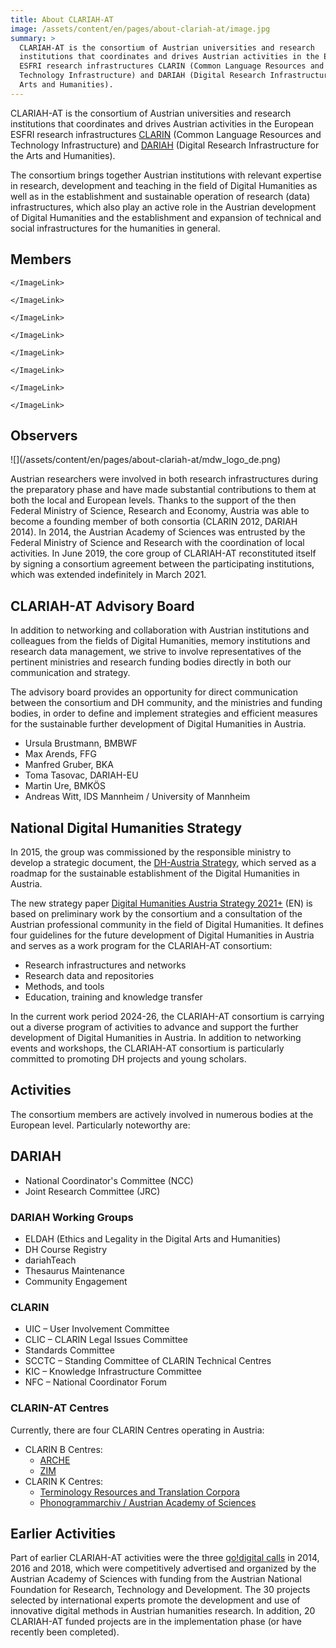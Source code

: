 ```yaml
---
title: About CLARIAH-AT
image: /assets/content/en/pages/about-clariah-at/image.jpg
summary: >
  CLARIAH-AT is the consortium of Austrian universities and research
  institutions that coordinates and drives Austrian activities in the European
  ESFRI research infrastructures CLARIN (Common Language Resources and
  Technology Infrastructure) and DARIAH (Digital Research Infrastructure for the
  Arts and Humanities).
---
```

CLARIAH-AT is the consortium of Austrian universities and research institutions that coordinates and drives Austrian activities in the European ESFRI research infrastructures [CLARIN](https://www.clarin.eu/) (Common Language Resources and Technology Infrastructure) and [DARIAH](https://www.dariah.eu/) (Digital Research Infrastructure for the Arts and Humanities).

The consortium brings together Austrian institutions with relevant expertise in research, development and teaching in the field of Digital Humanities as well as in the establishment and sustainable operation of research (data) infrastructures, which also play an active role in the Austrian development of Digital Humanities and the establishment and expansion of technical and social infrastructures for the humanities in general.

## Members

<Grid variant="two-columns">
  <GridItem>
    <ImageLink href="/consortium/austrian-academy-of-sciences/" src="/assets/content/en/pages/about-clariah-at/austrian-academy-of-sciences.png" text="Austrian Academy of Sciences">

    </ImageLink>
  </GridItem>

  <GridItem>
    <ImageLink href="/consortium/austrian-national-library/" src="/assets/content/en/pages/about-clariah-at/austrian-national-library.png" text="Austrian National Library">

    </ImageLink>
  </GridItem>

  <GridItem>
    <ImageLink href="/consortium/university-for-continuing-education-krems/" src="/assets/content/en/pages/about-clariah-at/university-for-continuing-education-krems.png" text="University for Continuing Education Krems">

    </ImageLink>
  </GridItem>

  <GridItem>
    <ImageLink href="/consortium/university-of-graz/" src="/assets/content/en/pages/about-clariah-at/University of Graz.png" text="University of Graz">

    </ImageLink>
  </GridItem>

  <GridItem>
    <ImageLink href="/consortium/university-of-innsbruck/" src="/assets/content/en/pages/about-clariah-at/university-of-innsbruck.png" text="University of Innsbruck">

    </ImageLink>
  </GridItem>

  <GridItem>
    <ImageLink href="/consortium/university-of-klagenfurt/" src="/assets/content/en/pages/about-clariah-at/university-of-klagenfurt.png" text="University of Klagenfurt">

    </ImageLink>
  </GridItem>

  <GridItem>
    <ImageLink href="/consortium/university-of-salzburg/" src="/assets/content/en/pages/about-clariah-at/university-of-salzburg.png" text="University of Salzburg">

    </ImageLink>
  </GridItem>

  <GridItem>
    <ImageLink href="/consortium/university-of-vienna/" src="/assets/content/en/pages/about-clariah-at/university-of-vienna.png" text="University of Vienna">

    </ImageLink>
  </GridItem>
</Grid>

## Observers

<Grid variant="two-columns">
  <GridItem>
    ![](/assets/content/en/pages/about-clariah-at/mdw_logo_de.png)
  </GridItem>

  <GridItem>

  </GridItem>
</Grid>



Austrian researchers were involved in both research infrastructures during the preparatory phase and have made substantial contributions to them at both the local and European levels. Thanks to the support of the then Federal Ministry of Science, Research and Economy, Austria was able to become a founding member of both consortia (CLARIN 2012, DARIAH 2014). In 2014, the Austrian Academy of Sciences was entrusted by the Federal Ministry of Science and Research with the coordination of local activities. In June 2019, the core group of CLARIAH-AT reconstituted itself by signing a consortium agreement between the participating institutions, which was extended indefinitely in March 2021.

## CLARIAH-AT Advisory Board

In addition to networking and collaboration with Austrian institutions and colleagues from the fields of Digital Humanities, memory institutions and research data management, we strive to involve representatives of the pertinent ministries and research funding bodies directly in both our communication and strategy.

The advisory board provides an opportunity for direct communication between the consortium and DH community, and the ministries and funding bodies, in order to define and implement strategies and efficient measures for the sustainable further development of Digital Humanities in Austria.

* Ursula Brustmann, BMBWF
* Max Arends, FFG
* Manfred Gruber, BKA
* Toma Tasovac, DARIAH-EU
* Martin Ure, BMKÖS
* Andreas Witt, IDS Mannheim / University of Mannheim

## National Digital Humanities Strategy

In 2015, the group was commissioned by the responsible ministry to develop a strategic document, the [DH-Austria Strategy](https://doi.org/10.1553/DH-AUSTRIA-STRATEGIE-2015), which served as a roadmap for the sustainable establishment of the Digital Humanities in Austria.

The new strategy paper [Digital Humanities Austria Strategy 2021+](http://gams.uni-graz.at/o:clariah.dha-strategie-2021-en) (EN) is based on preliminary work by the consortium and a consultation of the Austrian professional community in the field of Digital Humanities. It defines four guidelines for the future development of Digital Humanities in Austria and serves as a work program for the CLARIAH-AT consortium:

* Research infrastructures and networks
* Research data and repositories
* Methods, and tools
* Education, training and knowledge transfer

In the current work period 2024-26, the CLARIAH-AT consortium is carrying out a diverse program of activities to advance and support the further development of Digital Humanities in Austria. In addition to networking events and workshops, the CLARIAH-AT consortium is particularly committed to promoting DH projects and young scholars.

## Activities

The consortium members are actively involved in numerous bodies at the European level. Particularly noteworthy are:

## DARIAH

* National Coordinator's Committee (NCC)
* Joint Research Committee (JRC)

### DARIAH Working Groups

* ELDAH (Ethics and Legality in the Digital Arts and Humanities)
* DH Course Registry
* dariahTeach
* Thesaurus Maintenance
* Community Engagement

### CLARIN

* UIC – User Involvement Committee
* CLIC – CLARIN Legal Issues Committee
* Standards Committee
* SCCTC – Standing Committee of CLARIN Technical Centres
* KIC – Knowledge Infrastructure Committee
* NFC – National Coordinator Forum

### CLARIN-AT Centres

Currently, there are four CLARIN Centres operating in Austria:

* CLARIN B Centres:
  * [ARCHE](https://www.clarin.eu/blog/tour-de-clarin-clarin-b-centre-vienna-austrian-centre-digital-humanities-and-cultural-heritage)
  * [ZIM](https://www.clarin.eu/news/zim-centre-information-modelling-receives-b-centre-certification)
* CLARIN K Centres:
  * [Terminology Resources and Translation Corpora](https://trtc.univie.ac.at/)
  * [Phonogrammarchiv / Austrian Academy of Sciences](https://www.clarin.eu/blog/tour-de-clarin-phonogrammarchiv-austrian-academy-sciences-clarin-knowledge-centre)

## Earlier Activities

Part of earlier CLARIAH-AT activities were the three [go!digital calls](https://www.oeaw.ac.at/foerderungen/godigital) in 2014, 2016 and 2018, which were competitively advertised and organized by the Austrian Academy of Sciences with funding from the Austrian National Foundation for Research, Technology and Development. The 30 projects selected by international experts promote the development and use of innovative digital methods in Austrian humanities research. In addition, 20 CLARIAH-AT funded projects are in the implementation phase (or have recently been completed).
